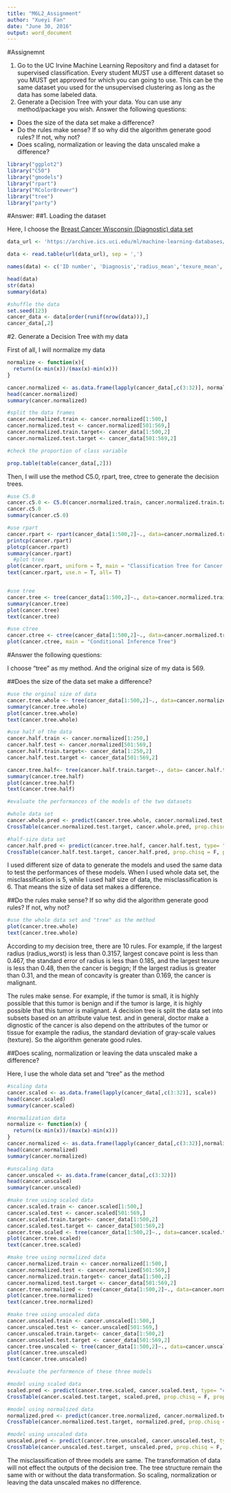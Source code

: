 ```yaml
---
title: "M6L2_Assignment"
author: "Xueyi Fan"
date: "June 30, 2016"
output: word_document
---
```


#Assignemnt

1. Go to the UC Irvine Machine Learning Repository and find a dataset for supervised classification. Every student MUST use a different dataset so you MUST get approved for which you can going to use. This can be the same dataset you used for the unsupervised clustering as long as the data has some labeled data.
2. Generate a Decision Tree with your data. You can use any method/package you wish.
Answer the following questions:
* Does the size of the data set make a difference?
* Do the rules make sense? If so why did the algorithm generate good rules? If not, why not?
* Does scaling, normalization or leaving the data unscaled make a difference?

```r
library("ggplot2")
library("C50")
library("gmodels")
library("rpart")
library("RColorBrewer")
library("tree")
library("party")

```

#Answer:
##1. Loading the dataset

Here, I choose the [Breast Cancer Wisconsin (Diagnostic) data set](https://archive.ics.uci.edu/ml/machine-learning-databases/breast-cancer-wisconsin/)

```r

data_url <- 'https://archive.ics.uci.edu/ml/machine-learning-databases/breast-cancer-wisconsin/wdbc.data'

data <- read.table(url(data_url), sep = ',')

names(data) <- c('ID number', 'Diagnosis','radius_mean','texure_mean','perimeter_mean','area_mean','smoothness_mean','compactness_mean','concavity_mean','concave_points_mean','symmetry_mean','fractal_dimension_mean', 'radius_SE','texure_SE','perimeter_SE','area_SE','smoothness_SE','compactness_SE','concavity_SE','concave_points_SE','symmetry_SE','fractal_dimension_SE','radius_worst','texure_worst','perimeter_worst','area_worst','smoothness_worst','compactness_worst','concavity_worst','concave_points_worst','symmetry_worst','fractal_dimension_worst') 

head(data)
str(data)
summary(data)

#shuffle the data 
set.seed(123)
cancer_data <- data[order(runif(nrow(data))),]
cancer_data[,2]

```

#2. Generate a Decision Tree with my data

First of all, I will normalize my data
```r

normalize <- function(x){
  return((x-min(x))/(max(x)-min(x)))
}

cancer.normalized <- as.data.frame(lapply(cancer_data[,c(3:32)], normalize))
head(cancer.normalized)
summary(cancer.normalized)

#split the data frames
cancer.normalized.train <- cancer.normalized[1:500,]
cancer.normalized.test <- cancer.normalized[501:569,]
cancer.normalized.train.target<- cancer_data[1:500,2]
cancer.normalized.test.target <- cancer_data[501:569,2]

#check the proportion of class variable

prop.table(table(cancer_data[,2]))
```

Then, I will use the method C5.0, rpart, tree, ctree to generate the decision trees.

```r
#use C5.0
cancer.c5.0 <- C5.0(cancer.normalized.train, cancer.normalized.train.target)
cancer.c5.0
summary(cancer.c5.0)

#use rpart
cancer.rpart <- rpart(cancer_data[1:500,2]~., data=cancer.normalized.train, method="class")
printcp(cancer.rpart)
plotcp(cancer.rpart)
summary(cancer.rpart)
  #plot tree
plot(cancer.rpart, uniform = T, main = "Classification Tree for Cancer type")
text(cancer.rpart, use.n = T, all= T)


#use tree
cancer.tree <- tree(cancer_data[1:500,2]~., data=cancer.normalized.train)
summary(cancer.tree)
plot(cancer.tree)
text(cancer.tree)

#use ctree
cancer.ctree <- ctree(cancer_data[1:500,2]~., data=cancer.normalized.train)
plot(cancer.ctree, main = "Conditional Inference Tree")

```

#Answer the following questions:

I choose "tree" as my method. And the original size of my data is 569.

##Does the size of the data set make a difference?

```r
#use the orginal size of data
cancer.tree.whole <- tree(cancer_data[1:500,2]~., data=cancer.normalized.train)
summary(cancer.tree.whole)
plot(cancer.tree.whole)
text(cancer.tree.whole)

#use half of the data
cancer.half.train <- cancer.normalized[1:250,]
cancer.half.test <- cancer.normalized[501:569,]
cancer.half.train.target<- cancer_data[1:250,2]
cancer.half.test.target <- cancer_data[501:569,2]

cancer.tree.half<- tree(cancer.half.train.target~., data= cancer.half.train)
summary(cancer.tree.half)
plot(cancer.tree.half)
text(cancer.tree.half)

#evaluate the performances of the models of the two datasets

#whole data set
cancer.whole.pred <- predict(cancer.tree.whole, cancer.normalized.test, type="class")
CrossTable(cancer.normalized.test.target, cancer.whole.pred, prop.chisq = F, prop.c = F, prop.r = F, dnn = c('actual type', 'predicted type'))

#half-size data set 
cancer.half.pred <- predict(cancer.tree.half, cancer.half.test, type= "class")
CrossTable(cancer.half.test.target, cancer.half.pred, prop.chisq = F, prop.c = F, prop.r = F, dnn = c('actual type', 'predicted type'))

```

I used different size of data to generate the models and used the same data to test the performances of these models. When I used whole data set, the misclassification is 5, while I used half size of data, the misclassification is 6. That means the size of data set makes a difference. 


##Do the rules make sense? If so why did the algorithm generate good rules? If not, why not?

```r
#use the whole data set and "tree" as the method
plot(cancer.tree.whole)
text(cancer.tree.whole)

```

According to my decision tree, there are 10 rules. For example, if the largest radius (radius_worst) is less than 0.3157, largest concave point is less than 0.467, the standard error of radius is less than 0.185, and the largest texure is less than 0.48, then the cancer is begign; If the largest radius is greater than 0.31, and the mean of concavity is greater than 0.169, the cancer is malignant.

The rules make sense. For example, if the tumor is small, it is highly possible that this tumor is benign and if the tumor is large, it is highly possible that this tumor is malignant. A decision tree is split the data set into subsets based on an attribute value test. and in general, doctor make a dignostic of the cancer is also depend on the attributes of the tumor or tissue for example the radius, the standard deviation of gray-scale values (texture). So the algorithm generate good rules.

##Does scaling, normalization or leaving the data unscaled make a difference?

Here, I use the whole data set and "tree" as the method
```r
#scaling data
cancer.scaled <- as.data.frame(lapply(cancer_data[,c(3:32)], scale))
head(cancer.scaled)
summary(cancer.scaled)

#normalization data
normalize <- function(x) {
  return((x-min(x))/(max(x)-min(x)))
}
cancer.normalized <- as.data.frame(lapply(cancer_data[,c(3:32)],normalize))
head(cancer.normalized)
summary(cancer.normalized)

#unscaling data
cancer.unscaled <- as.data.frame(cancer_data[,c(3:32)])
head(cancer.unscaled)
summary(cancer.unscaled)

#make tree using scaled data
cancer.scaled.train <- cancer.scaled[1:500,]
cancer.scaled.test <- cancer.scaled[501:569,]
cancer.scaled.train.target<- cancer_data[1:500,2]
cancer.scaled.test.target <- cancer_data[501:569,2]
cancer.tree.scaled <- tree(cancer_data[1:500,2]~., data=cancer.scaled.train)
plot(cancer.tree.scaled)
text(cancer.tree.scaled)

#make tree using normalized data
cancer.normalized.train <- cancer.normalized[1:500,]
cancer.normalized.test <- cancer.normalized[501:569,]
cancer.normalized.train.target<- cancer_data[1:500,2]
cancer.normalized.test.target <- cancer_data[501:569,2]
cancer.tree.normalized <- tree(cancer_data[1:500,2]~., data=cancer.normalized.train)
plot(cancer.tree.normalized)
text(cancer.tree.normalized)

#make tree using unscaled data
cancer.unscaled.train <- cancer.unscaled[1:500,]
cancer.unscaled.test <- cancer.unscaled[501:569,]
cancer.unscaled.train.target<- cancer_data[1:500,2]
cancer.unscaled.test.target <- cancer_data[501:569,2]
cancer.tree.unscaled <- tree(cancer_data[1:500,2]~., data=cancer.unscaled.train)
plot(cancer.tree.unscaled)
text(cancer.tree.unscaled)

#evaluate the performence of these three models

#model using scaled data 
scaled.pred <- predict(cancer.tree.scaled, cancer.scaled.test, type= "class")
CrossTable(cancer.scaled.test.target, scaled.pred, prop.chisq = F, prop.c = F, prop.r = F, dnn = c('actual type', 'predicted type'))

#model using normalized data
normalized.pred <- predict(cancer.tree.normalized, cancer.normalized.test, type="class")
CrossTable(cancer.normalized.test.target, normalized.pred, prop.chisq = F, prop.c = F, prop.r = F, dnn = c('actual type', 'predicted type'))

#model using unscaled data
unscaled.pred <- predict(cancer.tree.unscaled, cancer.unscaled.test, type="class")
CrossTable(cancer.unscaled.test.target, unscaled.pred, prop.chisq = F, prop.c = F, prop.r = F, dnn = c('actual type', 'predicted type'))

```

The misclassification of three models are same. The transformation of data will not effect the outputs of the decision tree. The tree structure remain the same with or without the data transformation. So scaling, normalization or leaving the data unscaled makes no difference.
